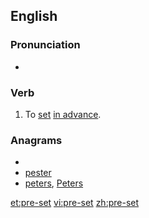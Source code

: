 {{also|preset}}
==English==

===Pronunciation===
* {{IPA|/ˈpriːsɛt/}}

===Verb===
{{en-verb|pre-sets|pre-setting|pre-set|pre-set}}

# To [[set]] [[in advance]].

===Anagrams===
* {{alphagram|eeprst}}
* [[pester#English|pester]]
* [[peters#English|peters]], [[Peters#English|Peters]]

[[et:pre-set]]
[[vi:pre-set]]
[[zh:pre-set]]